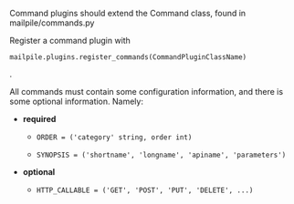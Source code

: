 
Command plugins should extend the Command class, found in mailpile/commands.py

Register a command plugin with <pre>mailpile.plugins.register_commands(CommandPluginClassName)</pre>.

All commands must contain some configuration information, and there is some optional information. Namely:

* '''required'''
** <pre>ORDER = ('category' string, order int)</pre>
** <pre>SYNOPSIS = ('shortname', 'longname', 'apiname', 'parameters')</pre>
* '''optional'''
** <pre>HTTP_CALLABLE = ('GET', 'POST', 'PUT', 'DELETE', ...)</pre>
